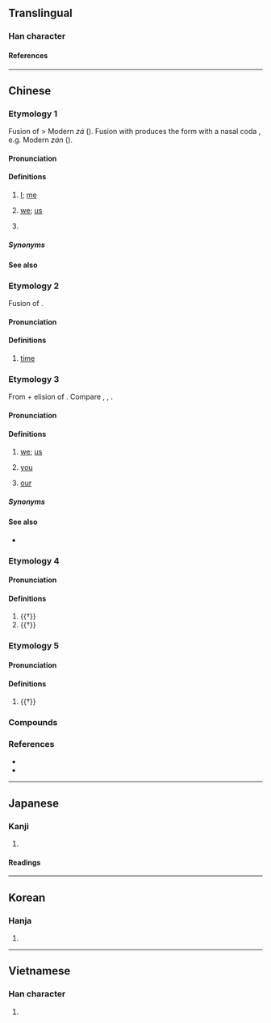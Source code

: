 {{also|偺}}
{{character info}}
==Translingual==
{{stroke order|strokes=9}}

===Han character===
{{Han char|rn=30|rad=口|as=06|sn=9|four=66000|canj=RHBU|ids=⿰口自}}

====References====
{{Han ref|kx=0187.070|dkj=03552|dj=0406.090|hdz=10618.060|uh=54B1}}

----

==Chinese==

===Etymology 1===
{{zh-forms|t2=喒|t3=偺|alt=𠴰,倃}}
Fusion of {{ltc-l|自家|self}} {{defdate|Song}} > Modern {{cog|cmn|-}} ''zá'' ({{zh-ref|Lü, 1984}}). Fusion with {{zh-l|們}} produces the form with a nasal coda {{defdate|Yuan}}, e.g. Modern {{cog|cmn|-}} ''zán'' ({{zh-ref|Norman, 1988}}).

====Pronunciation====
{{zh-pron
|m=zán,zá,1nb=standard in Mainland and Taiwan,2nb=standard in Taiwan,2nc=literary variant in Mainland
|m_note=zán - “I (dialectal); we; particle”; zá - “I (literary)”
|m-s=za2
|c=zaa1,zaa2,ze1
|c_note=zaa2, ze1 - rare
|c-t=
|g=
|h=pfs=cha
|j=za2
|md=cā
|mn=xm:cham/tw:cha
|mn-t=za1
|w=1tse
|x=
|ma=y
|cat=pron,part
}}

====Definitions====
{{zh-hanzi}}

# {{lb|zh|literary|or|dialectal}} [[I]]; [[me]]
# {{lb|zh|inclusive}} [[we]]; [[us]]
# {{lb|zh|literary}} {{non-gloss definition|A particle used after personal pronouns.}}

=====Synonyms=====
{{zh-dial|我}}
{{zh-dial|咱們}}

====See also====
{{cmn-personal pronouns}}

===Etymology 2===
Fusion of {{zh-m|早晚}}.

====Pronunciation====
{{zh-pron
|m=zan
|cat=
}}

====Definitions====
{{zh-hanzi}}

# {{lb|zh|dialectal|in compounds}} [[time]]
#: {{zh-x|這咱{zan}|now}}

===Etymology 3===
{{zh-forms|alt=俺,㑑,玌}}
From {{zh-l|儂|lâng|person; I, me}} + elision of {{zh-l|儂|tr=-}}. Compare {{zh-l|阮|gún, goán|we, us (exclusive)}}, {{zh-l|恁|lín|you (plural)}}, {{zh-l|𪜶|tr=in|they, them}}.

====Pronunciation====
{{zh-pron
|mn=ml,tw,sg,pn,ph:lán/ph:nán
|mn-t=nang2
|cat=pron,det
}}

====Definitions====
{{zh-hanzi}} {{tlb|zh|Min Nan}}

# {{lb|zh|inclusive}} [[we]]; [[us]]
# {{lb|zh|polite}} [[you]]
# {{lb|zh|inclusive}} [[our]]

=====Synonyms=====
{{zh-dial|咱們}}

====See also====
* {{qualifier|Min Nan|exclusive}} {{zh-l|阮|[[gún]], [[goán]]}}

===Etymology 4===
{{zh-forms}}

====Pronunciation====
{{zh-pron
|m=zá
|cat=part
}}

====Definitions====
{{zh-hanzi}}

# {{†}} {{n-g|Sentence-final modal particle for the imperative mood, similar to {{zh-l|吧}}.}}
# {{†}} {{n-g|Sentence-final modal particle for the declarative mood.}}

===Etymology 5===
{{zh-forms}}

====Pronunciation====
{{zh-pron
|m=zǎ
|cat=adv
}}

====Definitions====
{{zh-hanzi}}

# {{†}} {{zh-alt-form|咋|[[how]]}}

===Compounds===
{{zh-der|咱們|咱家|呋咱|不咱|俺咱|咱個|咱各|咱彼各|咱每|我咱|這咱|那咱|那咱晚}}

===References===
* {{thcwd|4792}}
* {{thcwda|325}}

{{zh-cat|Beginning}}

----

==Japanese==

===Kanji===
{{ja-kanji|rs=口06}}

# {{rfdef|ja|sort=口06}}

====Readings====
{{ja-readings
|goon=さち, しゃ
|kanon=さつ, さ
|kun=われ-
}}

----

==Korean==

===Hanja===
{{ko-hanja|hangeul=[[찰]], [[차]]|rv=chal, cha|mr=ch'al, ch'a}}

# {{rfdef|ko|sort=口06}}

----

==Vietnamese==

===Han character===
{{vi-hantu|[[cha]], [[ta]]|rs=口06}}

# {{han tu form of|ta|[[I]]; [[me]]; [[we]]; [[us]]}}